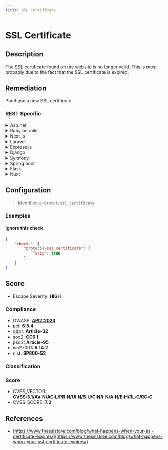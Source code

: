 ```yaml
---
title: SSL Certificate
---
```


# SSL Certificate

## Description

The SSL certificate found on the website is no longer valid. This is most probably due to the fact that the SSL certificate is expired.


## Remediation

Purchase a new SSL certificate.



### REST Specific

<details>
    <summary>Asp.net</summary>

Renew the SSL certificate through your certificate provider and update it on your server. In IIS Manager, bind the renewed certificate to your website.

</details>

<details>
    <summary>Ruby on rails</summary>

Update your SSL certificate in the server configuration. For Nginx or Apache, place the new certificate files in the appropriate directory and update the server block or virtual host configuration.

</details>

<details>
    <summary>Next.js</summary>

Next.js typically relies on a Node.js server or hosting provider for SSL. Update your SSL certificate with your hosting provider, or if using a custom server, update the certificate in your server configuration.

</details>

<details>
    <summary>Laravel</summary>

Renew and install the SSL certificate on your web server. For Apache or Nginx, update the SSL configuration block with the new certificate files.

</details>

<details>
    <summary>Express.js</summary>

Renew the SSL certificate and update the server configuration to use the new certificate files.

</details>

<details>
    <summary>Django</summary>

Renew your SSL certificate and configure your web server (e.g., Nginx, Apache) to use the new certificate files.

</details>

<details>
    <summary>Symfony</summary>

Renew the SSL certificate and update your web server configuration to include the new certificate files.

</details>

<details>
    <summary>Spring boot</summary>

Renew the SSL certificate and configure it in your Spring Boot application properties or yml file.

</details>

<details>
    <summary>Flask</summary>

Renew the SSL certificate and update the Flask application to reference the new certificate files when starting the server.

</details>

<details>
    <summary>Nuxt</summary>

Nuxt.js applications typically rely on a Node.js server or hosting provider for SSL. Update your SSL certificate with your hosting provider, or if using a custom server, update the certificate in your server configuration.

</details>

## Configuration

> Identifier: `protocol/ssl_certificate`



### Examples



#### Ignore this check

```json
{
    "checks": {
        "protocol/ssl_certificate": {
            "skip": true
        }
    }
}
```




## Score

- Escape Severity: **<span className="high-severity">HIGH</span>**

### Compliance

- OWASP: **[API2:2023](https://github.com/OWASP/API-Security/blob/master/editions/2023/en/0xa2-broken-authentication.md)**
- pci: **6.5.4**
- gdpr: **Article-32**
- soc2: **CC6.1**
- psd2: **Article-95**
- iso27001: **A.14.2**
- nist: **SP800-52**


### Classification






### Score

- CVSS_VECTOR: **CVSS:3.1/AV:N/AC:L/PR:N/UI:N/S:U/C:N/I:N/A:H/E:H/RL:O/RC:C**
- CVSS_SCORE: **7.2**

## References

- [https://www.thesslstore.com/blog/what-happens-when-your-ssl-certificate-expires/](https://www.thesslstore.com/blog/what-happens-when-your-ssl-certificate-expires/)
  